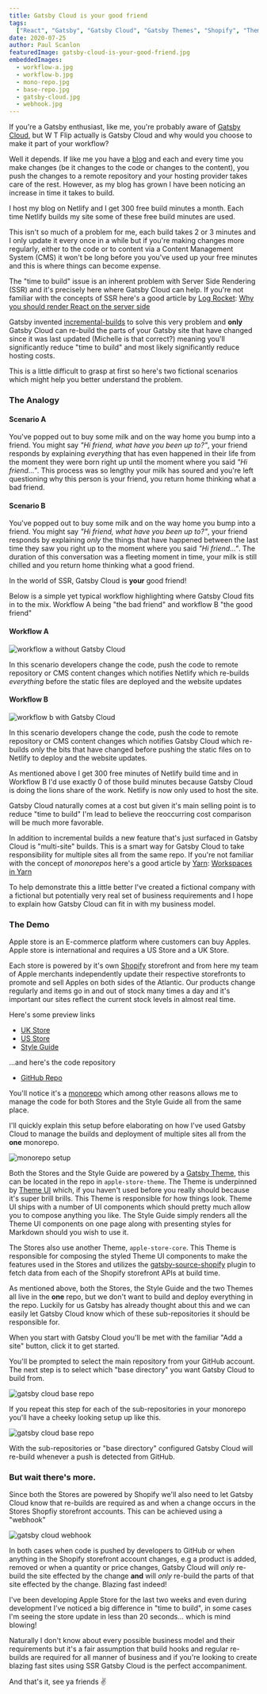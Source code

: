 ```yaml
---
title: Gatsby Cloud is your good friend
tags:
  ["React", "Gatsby", "Gatsby Cloud", "Gatsby Themes", "Shopify", "Theme UI"]
date: 2020-07-25
author: Paul Scanlon
featuredImage: gatsby-cloud-is-your-good-friend.jpg
embeddedImages:
  - workflow-a.jpg
  - workflow-b.jpg
  - mono-repo.jpg
  - base-repo.jpg
  - gatsby-cloud.jpg
  - webhook.jpg
---
```


If you're a Gatsby enthusiast, like me, you're probably aware of [Gatsby Cloud](https://www.gatsbyjs.org/blog/2019-11-14-announcing-gatsby-cloud/), but W T Flip actually is Gatsby Cloud and why would you choose to make it part of your workflow?

Well it depends. If like me you have a [blog](https://paulie.dev/) and each and every time you make changes (be it changes to the code or changes to the content), you push the changes to a remote repository and your hosting provider takes care of the rest. However, as my blog has grown I have been noticing an increase in time it takes to build.

I host my blog on Netlify and I get 300 free build minutes a month. Each time Netlify builds my site some of these free build minutes are used.

This isn't so much of a problem for me, each build takes 2 or 3 minutes and I only update it every once in a while but if you're making changes more regularly, either to the code or to content via a Content Management System (CMS) it won't be long before you you've used up your free minutes and this is where things can become expense.

The "time to build" issue is an inherent problem with Server Side Rendering (SSR) and it's precisely here where Gatsby Cloud can help. If you're not familiar with the concepts of SSR here's a good article by [Log Rocket](https://logrocket.com/): [Why you should render React on the server side](https://blog.logrocket.com/why-you-should-render-react-on-the-server-side-a50507163b79/)

Gatsby invented [incremental-builds](https://www.gatsbyjs.org/blog/2020-04-22-announcing-incremental-builds/) to solve this very problem and **only** Gatsby Cloud can re-build the parts of your Gatsby site that have changed since it was last updated (Michelle is that correct?) meaning you'll significantly reduce "time to build" and most likely significantly reduce hosting costs.

This is a little difficult to grasp at first so here's two fictional scenarios which might help you better understand the problem.

### The Analogy

#### Scenario A

You've popped out to buy some milk and on the way home you bump into a friend. You might say _"Hi friend, what have you been up to?"_, your friend responds by explaining _everything_ that has even happened in their life from the moment they were born right up until the moment where you said _"Hi friend..."_. This process was so lengthy your milk has soured and you're left questioning why this person is your friend, you return home thinking what a bad friend.

#### Scenario B

You've popped out to buy some milk and on the way home you bump into a friend. You might say _"Hi friend, what have you been up to?"_, your friend responds by explaining _only_ the things that have happened between the last time they saw you right up to the moment where you said _"Hi friend..."_. The duration of this conversation was a fleeting moment in time, your milk is still chilled and you return home thinking what a good friend.

In the world of SSR, Gatsby Cloud is **your** good friend!

Below is a simple yet typical workflow highlighting where Gatsby Cloud fits in to the mix. Workflow A being "the bad friend" and workflow B "the good friend"

#### Workflow A

<Img
  fluid={props.embedded.image1.fluid}
  alt="workflow a without Gatsby Cloud"
/>

In this scenario developers change the code, push the code to remote repository or CMS content changes which notifies Netlify which re-builds _everything_ before the static files are deployed and the website updates

#### Workflow B

<Img fluid={props.embedded.image2.fluid} alt="workflow b with Gatsby Cloud" />

In this scenario developers change the code, push the code to remote repository or CMS content changes which notifies Gatsby Cloud which re-builds _only_ the bits that have changed before pushing the static files on to Netlify to deploy and the website updates.

As mentioned above I get 300 free minutes of Netlify build time and in Workflow B I'd use exactly 0 of those build minutes because Gatsby Cloud is doing the lions share of the work. Netlify is now only used to host the site.

Gatsby Cloud naturally comes at a cost but given it's main selling point is to reduce "time to build" I'm lead to believe the reoccurring cost comparison will be much more favorable.

In addition to incremental builds a new feature that's just surfaced in Gatsby Cloud is "multi-site" builds. This is a smart way for Gatsby Cloud to take responsibility for multiple sites all from the same repo. If you're not familiar with the concept of _monorepos_ here's a good article by [Yarn](https://classic.yarnpkg.com/en/): [Workspaces in Yarn](https://classic.yarnpkg.com/blog/2017/08/02/introducing-workspaces/)

To help demonstrate this a little better I've created a fictional company with a fictional but potentially very real set of business requirements and I hope to explain how Gatsby Cloud can fit in with my business model.

### The Demo

Apple store is an E-commerce platform where customers can buy Apples. Apple store is international and requires a US Store and a UK Store.

Each store is powered by it's own [Shopify](https://www.shopify.com/) storefront and from here my team of Apple merchants independently update their respective storefronts to promote and sell Apples on both sides of the Atlantic. Our products change regularly and items go in and out of stock many times a day and it's important our sites reflect the current stock levels in almost real time.

Here's some preview links

- [UK Store](https://gatsby-apple-store-uk.netlify.app/)
- [US Store](https://gatsby-apple-store-us.netlify.app/)
- [Style Guide](https://gatsby-apple-store-style-guide.netlify.app/)

...and here's the code repository

- [GitHub Repo](https://github.com/PaulieScanlon/gatsby-apple-store)

You'll notice it's a [monorepo](https://en.wikipedia.org/wiki/Monorepo) which among other reasons allows me to manage the code for both Stores and the Style Guide all from the same place.

I'll quickly explain this setup before elaborating on how I've used Gatsby Cloud to manage the builds and deployment of multiple sites all from the **one** monorepo.

<Img fluid={props.embedded.image3.fluid} alt="monorepo setup" />

Both the Stores and the Style Guide are powered by a [Gatsby Theme](https://www.gatsbyjs.org/blog/2019-07-03-announcing-stable-release-gatsby-themes/), this can be located in the repo in `apple-store-theme`. The Theme is underpinned by [Theme UI](https://theme-ui.com/) which, if you haven't used before you really should because it's super brill brills. This Theme is responsible for how things look. Theme UI ships with a number of UI components which should pretty much allow you to compose anything you like. The Style Guide simply renders all the Theme UI components on one page along with presenting styles for Markdown should you wish to use it.

The Stores also use another Theme, `apple-store-core`. This Theme is responsible for composing the styled Theme UI components to make the features used in the Stores and utilizes the [gatsby-source-shopify](https://github.com/gatsbyjs/gatsby/tree/master/packages/gatsby-source-shopify) plugin to fetch data from each of the Shopify storefront APIs at build time.

As mentioned above, both the Stores, the Style Guide and the two Themes all live in the **one** repo, but we don't want to build and deploy everything in the repo. Luckily for us Gatsby has already thought about this and we can easily let Gatsby Cloud know which of these sub-repositories it should be responsible for.

When you start with Gatsby Cloud you'll be met with the familiar "Add a site" button, click it to get started.

You'll be prompted to select the main repository from your GitHub account. The next step is to select which "base directory" you want Gatsby Cloud to build from.

<Img fluid={props.embedded.image4.fluid} alt="gatsby cloud base repo" />

If you repeat this step for each of the sub-repositories in your monorepo you'll have a cheeky looking setup up like this.

<Img fluid={props.embedded.image5.fluid} alt="gatsby cloud base repo" />

With the sub-repositories or "base directory" configured Gatsby Cloud will re-build whenever a push is detected from GitHub.

### But wait there's more.

Since both the Stores are powered by Shopify we'll also need to let Gatsby Cloud know that re-builds are required as and when a change occurs in the Stores Shopfiy storefront accounts. This can be achieved using a "webhook"

<Img fluid={props.embedded.image6.fluid} alt="gatsby cloud webhook" />

In both cases when code is pushed by developers to GitHub or when anything in the Shopify storefront account changes, e.g a product is added, removed or when a quantity or price changes, Gatsby Cloud will _only_ re-build the site effected by the change **and** will _only_ re-build the parts of that site effected by the change. Blazing fast indeed!

I've been developing Apple Store for the last two weeks and even during development I've noticed a big difference in "time to build", in some cases I'm seeing the store update in less than 20 seconds... which is mind blowing!

Naturally I don't know about every possible business model and their requirements but it's a fair assumption that build hooks and regular re-builds are required for all manner of business and if you're looking to create blazing fast sites using SSR Gatsby Cloud is the perfect accompaniment.

And that's it, see ya friends ✌️
